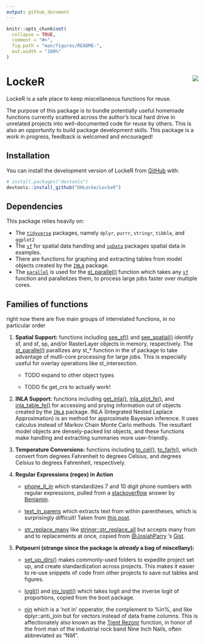 ```yaml
---
output: github_document
---
```


<!-- README.md is generated from README.Rmd. Please edit that file -->

```r
knitr::opts_chunk$set(
  collapse = TRUE,
  comment = "#>",
  fig.path = "man/figures/README-",
  out.width = "100%"
)
```

# LockeR <img src="man/figures/logo.png" align="right"/>

<!-- badges: start -->

<!-- badges: end -->

LockeR is a safe place to keep miscellaneous functions for reuse.

The purpose of this package is to bundle potentially useful homemade functions currently scattered across the author's local hard drive in unrelated projects into well-documented code for reuse by others. This is also an opportunity to build package development skills. This package is a work in progress, feedback is welcomed and encouraged!

## Installation

You can install the development version of LockeR from [GitHub](https://github.com/) with:

``` r
# install.packages("devtools")
devtools::install_github("DHLocke/LockeR")
```

## Dependencies

This package relies heavily on:

-   The [`tidyverse`](http://tidyverse.org/) packages, namely `dplyr`, `purrr`, `stringr`, `tibble`, and `ggplot2`
-   The [`sf`](https://github.com/r-spatial/sf) for spatial data handling and [`spData`](https://jakubnowosad.com/spData/) packages spatial data in examples.
-   There are functions for graphing and extracting tables from model objects created by the [`INLA`](https://www.r-inla.org/) package.
-   The [`parallel`](https://stat.ethz.ch/R-manual/R-devel/library/parallel/doc/parallel.pdf) is used for the [st_parallel()](https://github.com/DHLocke/LockeR/blob/main/R/st_parrallel.R) function which takes any [`sf`](https://github.com/r-spatial/sf) function and parallelizes them, to process large jobs faster over multiple cores.

## Families of functions

right now there are five main groups of interrelated functions, in no particular order

1.  **Spatial Support:** functions including [see_sf()](https://github.com/DHLocke/LockeR/blob/main/R/see_sf.R) and [see_spatial()](https://github.com/DHLocke/LockeR/blob/main/R/see_spatial.R) identify sf, and sf, sp, and/or RasterLayer objects in memory, respectively. The [st_parallel()](https://github.com/DHLocke/LockeR/blob/main/R/st_parallel.R) parallizes any st_* function in the sf package to take advantage of mutli-core processing for large jobs. This is especially useful for overlay operations like st_intersection.

    -   TODO expand to other object types

    -   TODO fix get_crs to actually work!

2.  **INLA Support:** functions including [get_inla()](https://github.com/DHLocke/LockeR/blob/main/R/get_inla.R), [inla_plot_fe()](https://github.com/DHLocke/LockeR/blob/main/R/inla_plot_fe.R), and [inla_table_fe()](https://github.com/DHLocke/LockeR/blob/main/R/inla_table_fe.R) for accessing and prying information out of objects created by the [`INLA`](https://www.r-inla.org/) package. INLA (Integrated Nested Laplace Approximation) is an method for approximate Bayesian inference. It uses calculus instead of Markov Chain Monte Carlo methods. The resultant model objects are densely-packed list objects, and these functions make handling and extracting summaries more user-friendly.

3.  **Temperature Conversions:** functions including [to_cel()](https://github.com/DHLocke/LockeR/blob/main/R/to_cel.R), [to_farh()](https://github.com/DHLocke/LockeR/blob/main/R/to_farh.R), which convert from degrees Fahrenheit to degrees Celsius, and degrees Celsius to degrees Fahrenheit, respectively.

4.  **Regular Expressions (regex) in Action**

    -   [phone_it_in](https://github.com/DHLocke/LockeR/blob/main/R/phone_it_in.R) which standardizes 7 and 10 digit phone numbers with regular expressions, pulled from a [stackoverflow](https://stackoverflow.com/questions/34616466/formatting-phone-numbers-in-r) answer by [Benjamin](https://stackoverflow.com/users/1017276/benjamin).

    -   [text_in_parens](https://github.com/DHLocke/LockeR/blob/main/R/text_it_parens.R) which extracts text from within parentheses, which is surprisingly difficult! Taken from [this post](https://community.rstudio.com/t/extract-text-between-brakets/43448/6).
    
    -   [str_replace_many](https://github.com/DHLocke/LockeR/blob/main/R/str_replace_many.R) like [stringr::str_replace_all]('https://stringr.tidyverse.org/reference/str_replace.html') but accepts many from and to replacements at once, copied from [@JosiahParry](https://gist.github.com/JosiahParry) 's [Gist](https://gist.github.com/JosiahParry/7d953f4af6848e7012566f7abfc63473).

5.  **Potpourri (strange since the package is *already* a bag of miscellany):**

    -   [set_up_dirs()](https://github.com/DHLocke/LockeR/blob/main/R/set_up_dirs.R) makes commonly-used folders to expedite project set up, and create standardization across projects. This makes it easier to re-use snippets of code from other projects to save out tables and figures.

    -   [logit()](https://github.com/DHLocke/LockeR/blob/main/R/to_cel.R) and [inv_logit()](https://github.com/DHLocke/LockeR/blob/main/R/to_cel.R) which takes logit and the inverse logit of proportions, copied from the boot package.

    -   [nin](https://github.com/DHLocke/LockeR/blob/main/R/nin.R) which is a 'not in' opperator, the complement to %in%, and like dplyr::anti_join but for vectors instead of data frame columns. This is affectionately also known as the [Trent Rezonr](https://en.wikipedia.org/wiki/Trent_Reznor) function, in honor of the front man of the industrial rock band Nine Inch Nails, often abbreviated as "NIИ".
